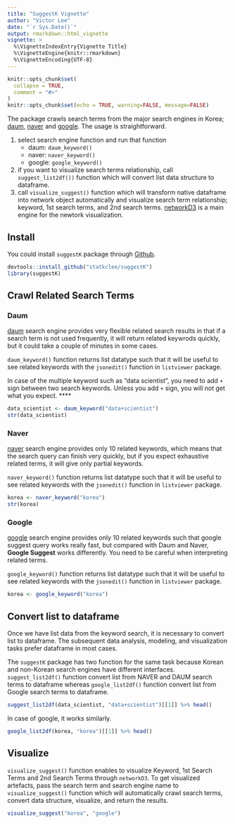 ```yaml
---
title: "SuggestK Vignette"
author: "Victor Lee"
date: "`r Sys.Date()`"
output: rmarkdown::html_vignette
vignette: >
  %\VignetteIndexEntry{Vignette Title}
  %\VignetteEngine{knitr::rmarkdown}
  %\VignetteEncoding{UTF-8}
---
```


```r
knitr::opts_chunk$set(
  collapse = TRUE,
  comment = "#>"
)
knitr::opts_chunk$set(echo = TRUE, warning=FALSE, message=FALSE)
```

The package crawls search terms from the major search engines in Korea; 
[daum](https://www.daum.net/), [naver](https://www.naver.com/) and [google](https://www.google.com/). The usage is straightforward.

1. select search engine function and run that function
    - daum: `daum_keyword()`
    - naver: `naver_keyword()`
    - google: `google_keyword()`
1. if you want to visualize search terms relationship, call `suggest_list2df())` function which will convert list data structure to dataframe.
1. call `visualize_suggest()` function which will transform native dataframe into network object automatically and visualize search term relationship; keyword, 1st search terms, and 2nd search terms. [networkD3](https://cran.r-project.org/web/packages/networkD3/index.html) is a main engine for the newtork visualization.

## Install 

You could install `suggestK` package through [Github](https://github.com/statkclee/suggestK).

``` r
devtools::install_github("statkclee/suggestK")
library(suggestK)
```

## Crawl Related Search Terms

### Daum

[daum](https://www.daum.net/) search engine provides very flexible related search results in that if a search term is not used frequently, it will return related keywrods quickly, but it could take a couple of minutes in some cases. 

`daum_keyword()` function returns list datatype such that it will be useful to see related keywords with the `jsonedit()` function in `listviewer` package.

In case of the multiple keyword such as "data scientist", you need to add `+` sign between two search keywords. Unless you add `+` sign, you will not get what you expect.
****

``` r
data_scientist <- daum_keyword("data+scientist")
str(data_scientist)
```

### Naver

[naver](https://www.naver.net/) search engine provides only 10 related keywords, which means that the search query can finish very quickly, but if you expect exhaustive related terms, it will give only partial keywords.

`naver_keyword()` function returns list datatype such that it will be useful to see related keywords with the `jsonedit()` function in `listviewer` package.

``` r
korea <- naver_keyword("korea")
str(korea)
```

### Google

[google](https://www.naver.net/) search engine provides only 10 related keywords such that google suggest query works really fast, but compared with Daum and Naver, **Google Suggest** works differently. You need to be careful when interpreting related terms.

`google_keyword()` function returns list datatype such that it will be useful to see related keywords with the `jsonedit()` function in `listviewer` package.

``` r
korea <- google_keyword("korea")
```

## Convert list to dataframe

Once we have list data from the keyword search, it is necessary to convert list to dataframe. The subsequent data analysis, modeling, and visualization tasks prefer dataframe in most cases.

The `suggestK` package has two function for the same task because Korean and non-Korean search engines have different interfaces. `suggest_list2df()` function convert list from  NAVER and DAUM search terms to dataframe whereas `google_list2df()` function convert list from Google search terms to dataframe.

``` r
suggest_list2df(data_scientist, "data+scientist")[[1]] %>% head()
```

In case of google, it works similarly.

``` r
google_list2df(korea, "korea")[[1]] %>% head()
```

## Visualize

`visualize_suggest()` function enables to visualize Keyword, 1st Search Terms and 2nd Search Terms through `networkD3`.
To get visualized artefacts, pass the search term and search engine name to `visualize_suggest()` function which will automatically crawl search terms, convert data structure, visualize, and return the results.

``` r
visualize_suggest("korea", "google")
```



